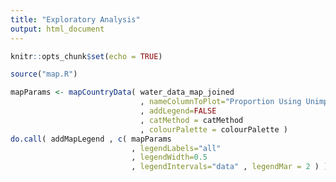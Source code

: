 ```yaml
---
title: "Exploratory Analysis"
output: html_document
---
```


```r
knitr::opts_chunk$set(echo = TRUE)
```

```r
source("map.R")
```

```r
mapParams <- mapCountryData( water_data_map_joined
                             , nameColumnToPlot="Proportion Using Unimproved Sources of Drinking Water"
                             , addLegend=FALSE
                             , catMethod = catMethod
                             , colourPalette = colourPalette )
do.call( addMapLegend , c( mapParams
                           , legendLabels="all"
                           , legendWidth=0.5
                           , legendIntervals="data" , legendMar = 2 ) )
```

